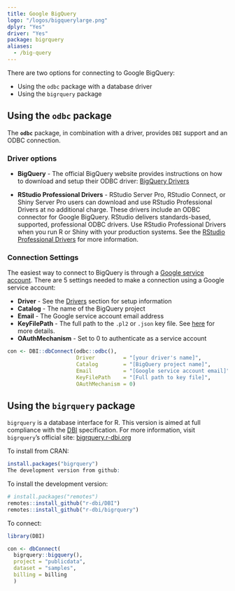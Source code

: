 ```yaml
---
title: Google BigQuery
logo: "/logos/bigquerylarge.png"
dplyr: "Yes"
driver: "Yes"
package: bigrquery
aliases:
  - /big-query
---
```


There are two options for connecting to Google BigQuery:

- Using the `odbc` package with a database driver
- Using the `bigrquery` package

## Using the `odbc` package

The **`odbc`** package, in combination with a driver, provides `DBI` support and an ODBC connection.

### Driver options

- **BigQuery** - The official BigQuery website provides instructions on how to download and setup their ODBC driver: [BigQuery Drivers](https://cloud.google.com/bigquery/providers/simba-drivers)

- **RStudio Professional Drivers** - RStudio Server Pro, RStudio Connect, or Shiny Server Pro users can download and use RStudio Professional Drivers at no additional charge. These drivers include an ODBC connector for Google BigQuery.  RStudio delivers standards-based, supported, professional ODBC drivers. Use RStudio Professional Drivers when you run R or Shiny with your production systems. See the [RStudio Professional Drivers](https://www.rstudio.com/products/drivers/) for more information. 

### Connection Settings

The easiest way to connect to BigQuery is through a [Google service account](https://cloud.google.com/iam/docs/service-accounts). There are 5 settings needed to make a connection using a Google service account:

  - **Driver** - See the [Drivers](/drivers) section for setup information
  - **Catalog** - The name of the BigQuery project
  - **Email** - The Google service account email address
  - **KeyFilePath** - The full path to the `.pl2` or `.json` key file. See [here](https://cloud.google.com/iam/docs/creating-managing-service-account-keys) for more details.
  - **OAuthMechanism** - Set to 0 to authenticate as a service account
  
```r

con <- DBI::dbConnect(odbc::odbc(),
                      Driver         = "[your driver's name]",
                      Catalog        = "[BigQuery project name]",
                      Email          = "[Google service account email]",
                      KeyFilePath    = "[Full path to key file]",
                      OAuthMechanism = 0)

```

## Using the `bigrquery` package

`bigrquery` is a database interface for R. This version is aimed at full compliance with the [DBI](/DBI) specification. For more information, visit `bigrquery`'s official site: [bigrquery.r-dbi.org](https://bigrquery.r-dbi.org/)

To install from CRAN:

```r
install.packages("bigrquery")
The development version from github:
```
To install the development version:

```r
# install.packages("remotes")
remotes::install_github("r-dbi/DBI")
remotes::install_github("r-dbi/bigrquery")
```

To connect: 

```r
library(DBI)

con <- dbConnect(
  bigrquery::bigquery(),
  project = "publicdata",
  dataset = "samples",
  billing = billing
  )
```
